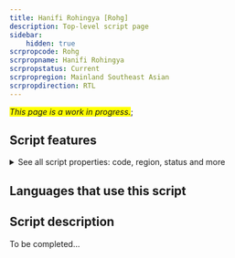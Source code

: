 ```yaml
---
title: Hanifi Rohingya [Rohg]
description: Top-level script page
sidebar:
    hidden: true
scrpropcode: Rohg
scrpropname: Hanifi Rohingya
scrpropstatus: Current
scrpropregion: Mainland Southeast Asian
scrpropdirection: RTL
---
```


<span style='background-color:yellow'>_This page is a work in progress._</span>;


## Script features

<details>
<summary> See all script properties: code, region, status and more</summary>
<ScriptInfo />
</details>

## Languages that use this script

<WsList script='Rohg' wsMax='5' />

## Script description

To be completed...

